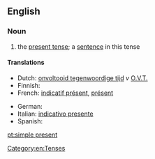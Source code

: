 ==English==

===Noun===
{{examples-right|"He likes cricket."}}
{{en-noun|head=[[simple]] [[present]]|-|s}}

# {{grammar}} the [[present tense]]; a [[sentence]] in this tense

====Translations====
{{trans-top|present tense}}
* Dutch: [[onvoltooid tegenwoordige tijd]] ''v'' [[O.V.T.]]
* Finnish: {{t+|fi|preesens}}
* French: [[indicatif présent]], [[présent]]
{{trans-mid}}
* German: {{t+|de|Gegenwart}}
* Italian: [[indicativo presente]]
* Spanish: {{t+|es|presente}}
{{trans-bottom}}

[[Category:en:Tenses]]

[[pt:simple present]]